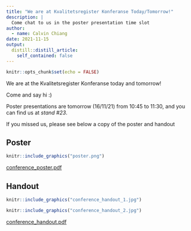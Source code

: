 ```yaml
---
title: "We are at Kvalitetsregister Konferanse Today/Tomorrow!"
description: |
  Come chat to us in the poster presentation time slot
author:
  - name: Calvin Chiang
date: 2021-11-15
output:
  distill::distill_article:
    self_contained: false
---
```



```r
knitr::opts_chunk$set(echo = FALSE)
```

We are at the Kvalitetsregister Konferanse today and tomorrow!

Come and say hi :)

Poster presentations are tomorrow (16/11/21) from 10:45 to 11:30, and you can find us at _stand #23_. 

If you missed us, please see below a copy of the poster and handout

## Poster

```r
knitr::include_graphics("poster.png")
```

[conference_poster.pdf](./conference_poster.pdf)

## Handout

```r
knitr::include_graphics("conference_handout_1.jpg")
```

```r
knitr::include_graphics("conference_handout_2.jpg")
```

[conference_handout.pdf](./conference_handout.pdf)


